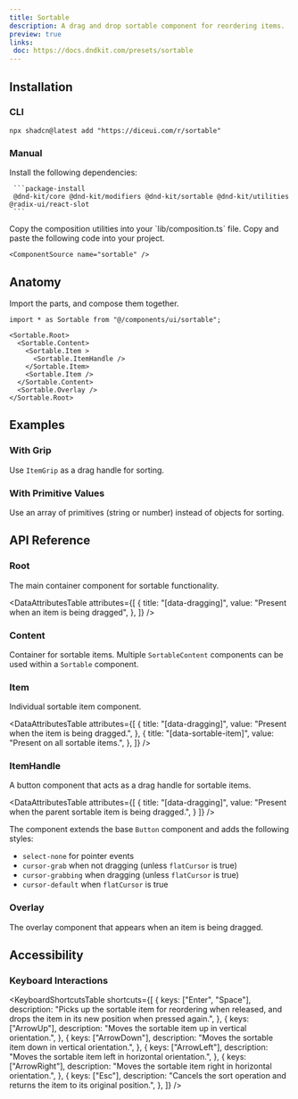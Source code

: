```yaml
---
title: Sortable
description: A drag and drop sortable component for reordering items.
preview: true
links:
 doc: https://docs.dndkit.com/presets/sortable
---
```


<ComponentTabs name="sortable-demo" />

## Installation

### CLI

```package-install
npx shadcn@latest add "https://diceui.com/r/sortable"

```

### Manual

<Steps>
  <Step>
     Install the following dependencies:

     ```package-install
     @dnd-kit/core @dnd-kit/modifiers @dnd-kit/sortable @dnd-kit/utilities @radix-ui/react-slot
     ```
  </Step>
  <Step>
  Copy the composition utilities into your `lib/composition.ts` file.

  <ComponentSource src="./lib/composition.ts" />

  </Step>
  <Step>
    Copy and paste the following code into your project.

    <ComponentSource name="sortable" />
  </Step>
</Steps>


## Anatomy

Import the parts, and compose them together.

```tsx
import * as Sortable from "@/components/ui/sortable";

<Sortable.Root>
  <Sortable.Content>
    <Sortable.Item >
      <Sortable.ItemHandle />
    </Sortable.Item>
    <Sortable.Item />
  </Sortable.Content>
  <Sortable.Overlay />
</Sortable.Root>
```


## Examples

### With Grip

Use `ItemGrip` as a drag handle for sorting.

<ComponentTabs name="sortable-grip-demo" />

### With Primitive Values

Use an array of primitives (string or number) instead of objects for sorting.

<ComponentTabs name="sortable-primitive-values-demo" />

## API Reference

### Root

The main container component for sortable functionality.

<AutoTypeTable
  path="./types/docs/sortable.ts"
  name="RootProps"
/>

<DataAttributesTable
  attributes={[
    {
      title: "[data-dragging]",
      value: "Present when an item is being dragged",
    },
  ]}
/>

### Content

Container for sortable items. Multiple `SortableContent` components can be used within a `Sortable` component.

<AutoTypeTable
  path="./types/docs/sortable.ts"
  name="ContentProps"
/>

### Item

Individual sortable item component.

<AutoTypeTable
  path="./types/docs/sortable.ts"
  name="ItemProps"
/>

<DataAttributesTable
  attributes={[
    {
      title: "[data-dragging]",
      value: "Present when the item is being dragged.",
    },
    {
      title: "[data-sortable-item]",
      value: "Present on all sortable items.",
    },
  ]}
/>

### ItemHandle

A button component that acts as a drag handle for sortable items.

<AutoTypeTable
  path="./types/docs/sortable.ts"
  name="ItemHandleProps"
/>

<DataAttributesTable
  attributes={[
    {
      title: "[data-dragging]",
      value: "Present when the parent sortable item is being dragged.",
    }
  ]}
/>


The component extends the base `Button` component and adds the following styles:

- `select-none` for pointer events
- `cursor-grab` when not dragging (unless `flatCursor` is true)
- `cursor-grabbing` when dragging (unless `flatCursor` is true)
- `cursor-default` when `flatCursor` is true


### Overlay

The overlay component that appears when an item is being dragged.

<AutoTypeTable
  path="./types/docs/sortable.ts"
  name="OverlayProps"
/>

## Accessibility

### Keyboard Interactions

<KeyboardShortcutsTable
  shortcuts={[
    {
      keys: ["Enter", "Space"],
      description: "Picks up the sortable item for reordering when released, and drops the item in its new position when pressed again.",
    },
    {
      keys: ["ArrowUp"],
      description: "Moves the sortable item up in vertical orientation.",
    },
    {
      keys: ["ArrowDown"],
      description: "Moves the sortable item down in vertical orientation.",
    },
    {
      keys: ["ArrowLeft"],
      description: "Moves the sortable item left in horizontal orientation.",
    },
    {
      keys: ["ArrowRight"],
      description: "Moves the sortable item right in horizontal orientation.",
    },
    {
      keys: ["Esc"],
      description: "Cancels the sort operation and returns the item to its original position.",
    },
  ]}
/>
